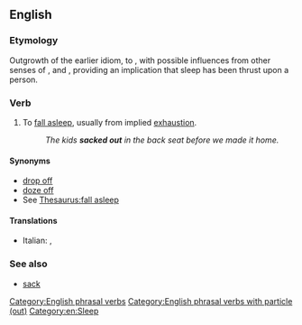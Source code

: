 ==English==

===Etymology===
Outgrowth of the earlier idiom, to {{m|en|hit the sack}}, with possible influences from other senses of {{m|en|sack|to sack|tackle, pillage|pos=verb}}, and {{m|en|sock|to sock|hit, slam|pos=verb}}, providing an implication that sleep has been thrust upon a person.

===Verb===
{{en-verb|sacks out|sacking out|sacked out}}

# {{lb|en|slang}} To [[fall asleep]], usually from implied [[exhaustion]].
#: ''The kids '''sacked out''' in the back seat before we made it home.''

====Synonyms====
* [[drop off]]
* [[doze off]]
* See [[Thesaurus:fall asleep]]

====Translations====
{{trans-top|fall asleep unintentionally}}
* Italian: {{t+|it|assopirsi}}, {{t+|it|appisolarsi}}
{{trans-mid}}
{{trans-bottom}}

===See also===
* [[sack]]

[[Category:English phrasal verbs]]
[[Category:English phrasal verbs with particle (out)]]
[[Category:en:Sleep]]